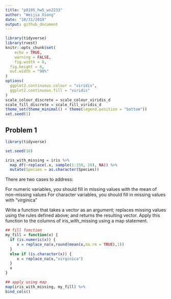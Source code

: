 ```yaml
---
title: "p8105_hw5_wx2233"
author: "Weijia Xiong"
date: "10/31/2019"
output: github_document
---
```


```r
library(tidyverse)
library(rvest)
knitr::opts_chunk$set(
	echo = TRUE,
	warning = FALSE,
	fig.width = 8, 
  fig.height = 6,
  out.width = "90%"
)
options(
  ggplot2.continuous.colour = "viridis",
  ggplot2.continuous.fill = "viridis"
)
scale_colour_discrete = scale_colour_viridis_d
scale_fill_discrete = scale_fill_viridis_d
theme_set(theme_minimal() + theme(legend.position = "bottom"))
set.seed(1)
```


## Problem 1
```r
library(tidyverse)

set.seed(10)

iris_with_missing = iris %>% 
  map_df(~replace(.x, sample(1:150, 20), NA)) %>%
  mutate(Species = as.character(Species))


```



There are two cases to address:

For numeric variables, you should fill in missing values with the mean of non-missing values
For character variables, you should fill in missing values with "virginica"

Write a function that takes a vector as an argument; replaces missing values using the rules defined above; and returns the resulting vector. Apply this function to the columns of iris_with_missing using a map statement.


```r
## fill function
my_fill = function(x) {
  if (is.numeric(x)) {
     x = replace_na(x,round(mean(x,na.rm = TRUE),1))
  }
  else if (is.character(x)) {
     x = replace_na(x,"virginica")
  }
  x
}

## apply using map
map(iris_with_missing, my_fill) %>% 
bind_cols()
```

